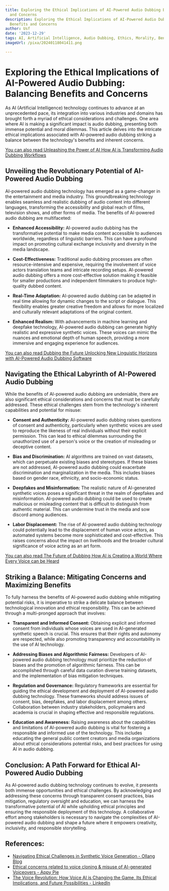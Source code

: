 ```yaml
---
title: Exploring the Ethical Implications of AI-Powered Audio Dubbing Balancing Benefits
  and Concerns
description: Exploring the Ethical Implications of AI-Powered Audio Dubbing Balancing
  Benefits and Concerns
author: Usf
date: '2023-12-29'
tags: AI, Artificial Intelligence, Audio Dubbing, Ethics, Morality, Benefits, Concerns
imageUrl: /pixa/20240118041411.png

---
```

# Exploring the Ethical Implications  of  AI-Powered Audio Dubbing: Balancing Benefits  and Concerns

As AI (Artificial Intelligence) technology  continues to  advance at an unprecedented pace, its integration into various industries and domains has  brought forth a myriad of ethical considerations and challenges. One area where AI is making a significant impact is audio dubbing, presenting both immense potential and moral dilemmas. This article delves into the  intricate ethical  implications associated with AI-powered audio dubbing striking a balance between the technology's benefits and inherent  concerns.

[You can also read Unleashing the Power of AI How AI  is Transforming Audio  Dubbing  Workflows](Unleashing%20the%20Power%20of%20AI%20How%20AI%20is%20Transforming%20Audio%20Dubbing%20Workflows)


## Unveiling the Revolutionary Potential of AI-Powered Audio Dubbing

AI-powered audio dubbing  technology has emerged as a game-changer in  the entertainment and media industry. This groundbreaking technology enables seamless and  realistic dubbing of audio  content into different languages, transforming  the accessibility and global reach of films, television shows, and other forms of media. The benefits of AI-powered audio dubbing are multifaceted:

- **Enhanced Accessibility:** AI-powered audio dubbing has the transformative potential to make media content accessible to audiences worldwide, regardless of linguistic barriers. This can have a profound impact on promoting cultural  exchange inclusivity and diversity in  the media landscape.

- **Cost-Effectiveness:** Traditional audio dubbing processes are often resource-intensive and expensive, requiring the involvement of voice actors  translation teams and intricate recording  setups. AI-powered audio dubbing offers a  more cost-effective solution making it feasible for smaller  productions and independent filmmakers to produce high-quality dubbed  content.

- **Real-Time Adaptation:** AI-powered audio dubbing can be  adapted in real time allowing for dynamic changes to the script or dialogue.  This  flexibility enables  greater creative freedom and allows for more localized and culturally relevant adaptations of the original  content.

- **Enhanced Realism:** With advancements in machine learning and deepfake  technology, AI-powered  audio  dubbing can generate highly realistic and  expressive synthetic voices. These voices can mimic the nuances and emotional depth of human speech, providing a  more immersive and engaging experience for audiences.

[You can also read Dubbing the Future Unlocking New Linguistic Horizons with AI-Powered Audio  Dubbing Software](Dubbing%20the%20Future%20Unlocking%20New%20Linguistic%20Horizons%20with%20AI-Powered%20Audio%20Dubbing%20Software)


## Navigating the  Ethical Labyrinth of  AI-Powered Audio Dubbing

While the benefits of  AI-powered audio dubbing are undeniable, there are also significant ethical considerations and concerns that must be carefully addressed. These ethical challenges stem from the  technology's inherent capabilities and potential for misuse:

-  **Consent and Authenticity:** AI-powered audio dubbing raises  questions of consent and authenticity, particularly when synthetic voices  are used to reproduce the likeness of real individuals without their explicit permission. This can lead  to ethical  dilemmas  surrounding the unauthorized use of  a person's  voice or the creation of misleading or deceptive content.

-  **Bias and Discrimination:** AI  algorithms  are trained on  vast datasets, which can perpetuate  existing biases and stereotypes. If these biases are not addressed, AI-powered  audio dubbing could exacerbate discrimination and marginalization in the media. This includes biases  based on gender race, ethnicity, and socio-economic status.

- **Deepfakes and Misinformation:** The realistic nature of AI-generated synthetic voices poses a significant threat in the realm of deepfakes and misinformation. AI-powered audio dubbing could be used to create malicious or misleading content that is difficult to distinguish from authentic material. This can undermine trust in the media and  sow discord  among  audiences.

-  **Labor  Displacement:** The  rise of AI-powered audio dubbing technology could  potentially  lead to the displacement of human voice actors, as automated systems become more sophisticated and cost-effective. This raises concerns about the impact  on livelihoods and the broader  cultural significance of voice acting as an art form.

[You can also read The Future of Dubbing How AI is Creating a World Where Every Voice can be Heard](The%20Future%20of%20Dubbing%20How%20AI%20is%20Creating%20a%20World%20Where%20Every%20Voice%20can%20be%20Heard)


## Striking a Balance: Mitigating  Concerns and Maximizing Benefits

To fully harness the benefits  of AI-powered audio dubbing while  mitigating potential risks, it is imperative to strike a delicate balance between technological innovation and  ethical responsibility. This can be achieved through a multi-pronged approach that involves:

- **Transparent  and Informed Consent:** Obtaining explicit  and informed consent from individuals whose voices are used in AI-generated synthetic speech is  crucial. This ensures that their rights and autonomy are respected, while also promoting transparency and accountability in the use of AI technology.

- **Addressing Biases and Algorithmic Fairness:**  Developers of AI-powered audio dubbing technology must prioritize the reduction of biases and the  promotion of algorithmic fairness. This can be accomplished through careful data curation diverse training datasets, and  the implementation of bias mitigation techniques.

- **Regulation and Governance:** Regulatory  frameworks are essential for guiding the ethical development and deployment of AI-powered audio dubbing technology. These frameworks should address issues of consent, bias, deepfakes, and labor displacement among others. Collaboration between industry stakeholders, policymakers and academia is crucial in shaping effective  and responsible regulations.

- **Education and Awareness:**  Raising  awareness about the capabilities and limitations of AI-powered audio dubbing is vital  for fostering a responsible and informed  use of the technology. This  includes educating the general public content creators and media organizations  about ethical considerations potential risks, and best practices  for using AI in audio dubbing.

## Conclusion: A Path Forward for Ethical AI-Powered Audio Dubbing

As AI-powered audio dubbing technology continues to evolve, it presents both immense opportunities and ethical challenges. By acknowledging and addressing these concerns through transparent consent  practices, bias mitigation, regulatory oversight and education, we can harness the transformative potential of AI while upholding ethical principles and ensuring the responsible deployment of this  technology.  A  collaborative effort among stakeholders is necessary to navigate the complexities of AI-powered  audio dubbing and shape a future where  it  empowers creativity, inclusivity, and responsible storytelling.

## References:
- [Navigating Ethical Challenges in Synthetic Voice Generation - Ollang Blog](https://blog.ollang.com/en/blog-details/navigating-ethical-challenges-in-synthetic-voice-generation)
- [Ethical concerns related to voice cloning & misuse of AI-generated Voiceovers - Appy Pie](https://www.appypie.com/blog/ethical-concerns-ai-generated-voiceovers)
- [The Voice Revolution: How Voice AI is Changing the Game, Its Ethical Implications, and Future Possibilities - LinkedIn](https://www.linkedin.com/pulse/voice-revolution-how-ai-changing-game-its-ethical-future-bart-veenman)
